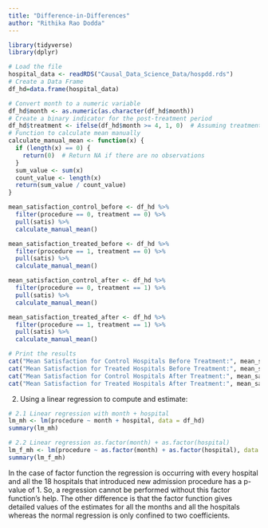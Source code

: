 ```yaml
---
title: "Difference-in-Differences"
author: "Rithika Rao Dodda"
---
```


```r
library(tidyverse)
library(dplyr)
```

```r
# Load the file
hospital_data <- readRDS("Causal_Data_Science_Data/hospdd.rds")
# Create a Data Frame
df_hd=data.frame(hospital_data)
```


```r
# Convert month to a numeric variable
df_hd$month <- as.numeric(as.character(df_hd$month))
# Create a binary indicator for the post-treatment period
df_hd$treatment <- ifelse(df_hd$month >= 4, 1, 0)  # Assuming treatment occurred after month 3
# Function to calculate mean manually
calculate_manual_mean <- function(x) {
  if (length(x) == 0) {
    return(0)  # Return NA if there are no observations
  }
  sum_value <- sum(x)
  count_value <- length(x)
  return(sum_value / count_value)
}

mean_satisfaction_control_before <- df_hd %>%
  filter(procedure == 0, treatment == 0) %>%
  pull(satis) %>%
  calculate_manual_mean()

mean_satisfaction_treated_before <- df_hd %>%
  filter(procedure == 1, treatment == 0) %>%
  pull(satis) %>%
  calculate_manual_mean()

mean_satisfaction_control_after <- df_hd %>%
  filter(procedure == 0, treatment == 1) %>%
  pull(satis) %>%
  calculate_manual_mean()

mean_satisfaction_treated_after <- df_hd %>%
  filter(procedure == 1, treatment == 1) %>%
  pull(satis) %>%
  calculate_manual_mean()

# Print the results
cat("Mean Satisfaction for Control Hospitals Before Treatment:", mean_satisfaction_control_before, "\n")
cat("Mean Satisfaction for Treated Hospitals Before Treatment:", mean_satisfaction_treated_before, "\n")
cat("Mean Satisfaction for Control Hospitals After Treatment:", mean_satisfaction_control_after, "\n")
cat("Mean Satisfaction for Treated Hospitals After Treatment:", mean_satisfaction_treated_after, "\n")


```

2. Using a linear regression to compute and estimate:
```r
# 2.1 Linear regression with month + hospital
lm_mh <- lm(procedure ~ month + hospital, data = df_hd)
summary(lm_mh)
```
```r
# 2.2 Linear regression as.factor(month) + as.factor(hospital)
lm_f_mh <- lm(procedure ~ as.factor(month) + as.factor(hospital), data = df_hd)
summary(lm_f_mh)
```

In the case of factor function the regression is occurring with every hospital and all the 18 hospitals that introduced new admission procedure has a p-value of 1. So, a regression cannot be performed without this factor function’s help. The other difference is that the factor function gives detailed values of the estimates for all the months and all the hospitals whereas the normal regression is only confined to two coefficients.